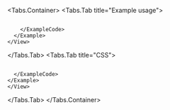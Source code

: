
<Tabs.Container>
  <Tabs.Tab title="Example usage">
    <View marginTop="var(--amplify-space-large)">
      <Example>
        <FontSizesExample  />
        <ExampleCode>
```tsx file=./examples/FontSizesExample.tsx

```
        </ExampleCode>
      </Example>
    </View>
  </Tabs.Tab>
  <Tabs.Tab title="CSS">
    <View marginTop="var(--amplify-space-large)">
    <Example>
      <ExampleCode>
```css file=./examples/FontSizesExample.css

```
      </ExampleCode>
    </Example>
    </View>
  </Tabs.Tab>
</Tabs.Container>
